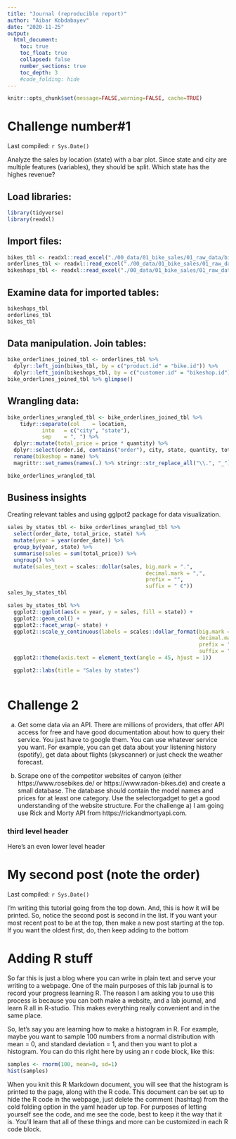 ```yaml
---
title: "Journal (reproducible report)"
author: "Aibar Kobdabayev"
date: "2020-11-25"
output:
  html_document:
    toc: true
    toc_float: true
    collapsed: false
    number_sections: true
    toc_depth: 3
    #code_folding: hide
---
```


```r
knitr::opts_chunk$set(message=FALSE,warning=FALSE, cache=TRUE)
```
# Challenge number#1

Last compiled: `r Sys.Date()`

Analyze the sales by location (state) with a bar plot. Since state and city are multiple features (variables), they should be split. Which state has the highes revenue? 

## Load libraries:
```r
library(tidyverse)
library(readxl)

```

## Import files:
```r
bikes_tbl <- readxl::read_excel("./00_data/01_bike_sales/01_raw_data/bikes.xlsx")
orderlines_tbl <- readxl::read_excel("./00_data/01_bike_sales/01_raw_data/orderlines.xlsx")
bikeshops_tbl <- readxl::read_excel("./00_data/01_bike_sales/01_raw_data/bikeshops.xlsx")
```

## Examine data for imported tables:
```r
bikeshops_tbl
orderlines_tbl
bikes_tbl
```
## Data manipulation. Join tables:
```r
bike_orderlines_joined_tbl <- orderlines_tbl %>%
  dplyr::left_join(bikes_tbl, by = c("product.id" = "bike.id")) %>%
  dplyr::left_join(bikeshops_tbl, by = c("customer.id" = "bikeshop.id"))
bike_orderlines_joined_tbl %>% glimpse()
```

## Wrangling data:

```r
bike_orderlines_wrangled_tbl <- bike_orderlines_joined_tbl %>%
    tidyr::separate(col    = location,
           into   = c("city", "state"),
           sep    = ", ") %>%
  dplyr::mutate(total_price = price * quantity) %>%
  dplyr::select(order.id, contains("order"), city, state, quantity, total_price, everything()) %>%
  rename(bikeshop = name) %>%
  magrittr::set_names(names(.) %>% stringr::str_replace_all("\\.", "_"))

bike_orderlines_wrangled_tbl
```
## Business insights
Creating relevant tables and using gglpot2 package for data visualization.

```r
sales_by_states_tbl <- bike_orderlines_wrangled_tbl %>%
  select(order_date, total_price, state) %>%
  mutate(year = year(order_date)) %>%
  group_by(year, state) %>%
  summarise(sales = sum(total_price)) %>%
  ungroup() %>%
  mutate(sales_text = scales::dollar(sales, big.mark = ".",
                                            decimal.mark = ",",
                                            prefix = "",
                                            suffix = " €"))
sales_by_states_tbl
```
```r
sales_by_states_tbl %>%
  ggplot2::ggplot(aes(x = year, y = sales, fill = state)) +
  ggplot2::geom_col() +
  ggplot2::facet_wrap(~ state) +
  ggplot2::scale_y_continuous(labels = scales::dollar_format(big.mark = ".",
                                                             decimal.mark = ",",
                                                             prefix = "",
                                                             suffix = " €")) +
  ggplot2::theme(axis.text = element_text(angle = 45, hjust = 1))

  ggplot2::labs(title = "Sales by states")
  
```



# Challenge 2
   a) Get some data via an API. There are millions of providers, that offer API access for free and have good documentation about how to query their service. You just have to google them. You can use whatever service you want. For example, you can get data about your listening history (spotify), get data about flights (skyscanner) or just check the weather forecast.

   b) Scrape one of the competitor websites of canyon (either https://www.rosebikes.de/ or https://www.radon-bikes.de) and create a small database. The database should contain the model names and prices for at least one category. Use the selectorgadget to get a good understanding of the website structure.
   For the challenge a) I am going use Rick and Morty API from https://rickandmortyapi.com.
    








### third level header

Here's an even lower level header

# My second post (note the order)

Last compiled: `r Sys.Date()`

I'm writing this tutorial going from the top down. And, this is how it will be printed. So, notice the second post is second in the list. If you want your most recent post to be at the top, then make a new post starting at the top. If you want the oldest first, do, then keep adding to the bottom

# Adding R stuff

So far this is just a blog where you can write in plain text and serve your writing to a webpage. One of the main purposes of this lab journal is to record your progress learning R. The reason I am asking you to use this process is because you can both make a website, and a lab journal, and learn R all in R-studio. This makes everything really convenient and in the same place. 

So, let's say you are learning how to make a histogram in R. For example, maybe you want to sample 100 numbers from a normal distribution with mean = 0, and standard deviation = 1, and then you want to plot a histogram. You can do this right here by using an r code block, like this:

```r
samples <- rnorm(100, mean=0, sd=1)
hist(samples)
```

When you knit this R Markdown document, you will see that the histogram is printed to the page, along with the R code. This document can be set up to hide the R code in the webpage, just delete the comment (hashtag) from the cold folding option in the yaml header up top. For purposes of letting yourself see the code, and me see the code, best to keep it the way that it is. You'll learn that all of these things and more can be customized in each R code block.